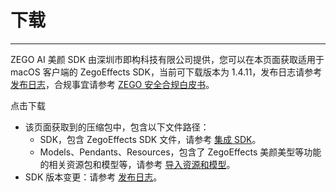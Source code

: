 # 下载

- - -

ZEGO AI 美颜 SDK 由深圳市即构科技有限公司提供，您可以在本页面获取适用于 macOS 客户端的 ZegoEffects SDK，当前可下载版本为 1.4.11，发布日志请参考 [发布日志](./overview/release-notes.mdx)，合规事宜请参考 [ZEGO 安全合规白皮书](https://doc-zh.zego.im/policies-and-agreements/zego-security-and-compliance-white-paper)。

<Card title="ZegoEffects SDK v1.4.11" href="https://artifact-sdk.zego.im/AIEffect/ZegoEffects/sdk/mac/ZegoEffects-release-mac-shared-objc.zip">
点击下载
</Card>

<Note title="说明">

- 该页面获取到的压缩包中，包含以下文件路径：
    - SDK，包含 ZegoEffects SDK 文件，请参考 [集成 SDK](./quick-starts/import-the-sdk.mdx)。
    - Models、Pendants、Resources，包含了 ZegoEffects 美颜美型等功能的相关资源包和模型等，请参考 [导入资源和模型](./quick-starts/import-resources-and-models.mdx)。
- SDK 版本变更：请参考 [发布日志](./overview/release-notes.mdx)。
</Note>


